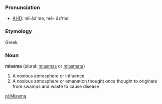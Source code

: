 ===Pronunciation===
*[[w:AHD|AHD]]: mī-ăz'mə, mē- ăz'mə

===Etymology===
Greek

===Noun===
'''miasma''' (plural: [[miasmas]] or [[miasmata]])
# A noxious atmosphere or influence
# A noxious atmosphere or emanation thought once thought to originate from swamps and waste to cause disease

[[pl:Miasma]]